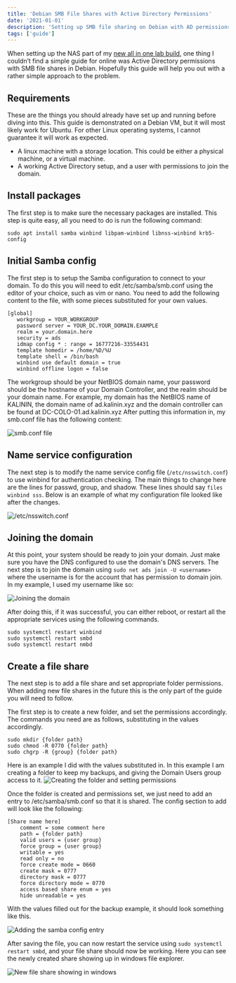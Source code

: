 ```yaml
---
title: 'Debian SMB File Shares with Active Directory Permissions'
date: '2021-01-01'
description: 'Setting up SMB file sharing on Debian with AD permissions.'
tags: ['guide']
---
```


When setting up the NAS part of my [new all in one lab build](/posts/threadripper-build-storage), one thing I couldn’t find a simple guide for online was Active Directory permissions with SMB file shares in Debian. Hopefully this guide will help you out with a rather simple approach to the problem.

## Requirements

These are the things you should already have set up and running before diving into this. This guide is demonstrated on a Debian VM, but it will most likely work for Ubuntu. For other Linux operating systems, I cannot guarantee it will work as expected.

* A linux machine with a storage location. This could be either a physical machine, or a virtual machine.
* A working Active Directory setup, and a user with permissions to join the domain.

## Install packages

The first step is to make sure the necessary packages are installed. This step is quite easy, all you need to do is run the following command:

```
sudo apt install samba winbind libpam-winbind libnss-winbind krb5-config
```

## Initial Samba config 
The first step is to setup the Samba configuration to connect to your domain. To do this you will need to edit /etc/samba/smb.conf using the editor of your choice, such as vim or nano.
You need to add the following content to the file, with some pieces substituted for your own values.

```
[global]
   workgroup = YOUR_WORKGROUP
   password server = YOUR_DC.YOUR_DOMAIN.EXAMPLE
   realm = your.domain.here
   security = ads
   idmap config * : range = 16777216-33554431
   template homedir = /home/%D/%U
   template shell = /bin/bash
   winbind use default domain = true
   winbind offline logon = false
```

The workgroup should be your NetBIOS domain name, your password should be the hostname of your Domain Controller, and the realm should be your domain name.
For example, my domain has the NetBIOS name of KALININ, the domain name of ad.kalinin.xyz and the domain controller can be found at DC-COLO-01.ad.kalinin.xyz
After putting this information in, my smb.conf file has the following content:

![smb.conf file](/images/debian-smb-file-shares/smb_config.png)

## Name service configuration

The next step is to modify the name service config file (`/etc/nsswitch.conf`) to use winbind for authentication checking. The main things to change here are the lines for passwd, group, and shadow. These lines should say `files winbind sss`. Below is an example of what my configuration file looked like after the changes.

![/etc/nsswitch.conf](/images/debian-smb-file-shares/nsswitch.png)

## Joining the domain

At this point, your system should be ready to join your domain. Just make sure you have the DNS configured to use the domain's DNS servers. 
The next step is to join the domain using `sudo net ads join -U <username>` where the username is for the account that has permission to domain join.
In my example, I used my username like so:

![Joining the domain](/images/debian-smb-file-shares/joining-domain.png)

After doing this, if it was successful, you can either reboot, or restart all the appropriate services using the following commands.

```
sudo systemctl restart winbind
sudo systemctl restart smbd
sudo systemctl restart nmbd
```

## Create a file share

The next step is to add a file share and set appropriate folder permissions. When adding new file shares in the future this is the only part of the guide you will need to follow.

The first step is to create a new folder, and set the permissions accordingly. The commands you need are as follows, substituting in the values accordingly.

```
sudo mkdir {folder path}
sudo chmod -R 0770 {folder path}
sudo chgrp -R {group} {folder path}
```

Here is an example I did with the values substituted in. In this example I am creating a folder to keep my backups, and giving the Domain Users group access to it.
![Creating the folder and setting permissions](/images/debian-smb-file-shares/creating-folder.png)

Once the folder is created and permissions set, we just need to add an entry to /etc/samba/smb.conf so that it is shared. The config section to add will look like the following:

```
[Share name here]
    comment = some comment here
    path = {folder path}
    valid users = {user group}
    force group = {user group}
    writable = yes
    read only = no
    force create mode = 0660
    create mask = 0777
    directory mask = 0777
    force directory mode = 0770
    access based share enum = yes
    hide unreadable = yes
```

With the values filled out for the backup example, it should look something like this.

![Adding the samba config entry](/images/debian-smb-file-shares/samba-entry.png)

After saving the file, you can now restart the service using `sudo systemctl restart smbd`, and your file share should now be working. Here you can see the newly created share showing up in windows file explorer.

![New file share showing in windows](/images/debian-smb-file-shares/share-in-windows.png)

